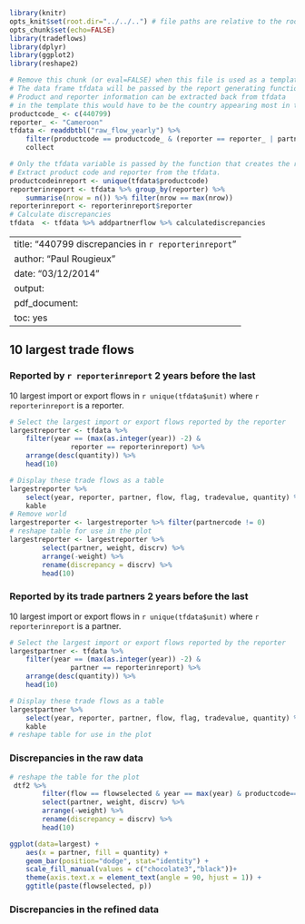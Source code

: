 ```r
library(knitr)
opts_knit$set(root.dir="../../..") # file paths are relative to the root of the project directory
opts_chunk$set(echo=FALSE)
library(tradeflows)
library(dplyr)
library(ggplot2)
library(reshape2)
``` 

```r
# Remove this chunk (or eval=FALSE) when this file is used as a template
# The data frame tfdata will be passed by the report generating function to the template
# Product and reporter information can be extracted back from tfdata 
# in the template this would have to be the country appearing most in the data frame
productcode_ <- c(440799)
reporter_ <- "Cameroon" 
tfdata <- readdbtbl("raw_flow_yearly") %>%
    filter(productcode == productcode_ & (reporter == reporter_ | partner == reporter_)) %>%
    collect
```


```r
# Only the tfdata variable is passed by the function that creates the report
# Extract product code and reporter from the tfdata.
productcodeinreport <- unique(tfdata$productcode)
reporterinreport <- tfdata %>% group_by(reporter) %>% 
    summarise(nrow = n()) %>% filter(nrow == max(nrow))
reporterinreport <- reporterinreport$reporter
# Calculate discrepancies
tfdata  <- tfdata %>% addpartnerflow %>% calculatediscrepancies 
```

---
title: "440799 discrepancies in `r reporterinreport`"
author: "Paul Rougieux"
date: "03/12/2014"
output:
  pdf_document:
    toc: yes
---

## 10 largest trade flows 
### Reported by `r reporterinreport` 2 years before the last
10 largest import or export flows in  `r unique(tfdata$unit)` where `r reporterinreport` is a reporter.
```r
# Select the largest import or export flows reported by the reporter
largestreporter <- tfdata %>% 
    filter(year == (max(as.integer(year)) -2) & 
               reporter == reporterinreport) %>% 
    arrange(desc(quantity)) %>%
    head(10)

# Display these trade flows as a table
largestreporter %>% 
    select(year, reporter, partner, flow, flag, tradevalue, quantity) %>%
    kable
# Remove world
largestreporter <- largestreporter %>% filter(partnercode != 0)
# reshape table for use in the plot
largestreporter <- largestreporter %>%
        select(partner, weight, discrv) %>%
        arrange(-weight) %>%
        rename(discrepancy = discrv) %>%
        head(10)
```


### Reported by its trade partners 2 years before the last
10 largest import or export flows in  `r unique(tfdata$unit)` where `r reporterinreport` is a partner.
```r
# Select the largest import or export flows reported by the reporter
largestpartner <- tfdata %>% 
    filter(year == (max(as.integer(year)) -2) & 
               partner == reporterinreport) %>% 
    arrange(desc(quantity)) %>%
    head(10)

# Display these trade flows as a table
largestpartner %>% 
    select(year, reporter, partner, flow, flag, tradevalue, quantity) %>%
    kable
# reshape table for use in the plot
```



### Discrepancies in the raw data
```r
# reshape the table for the plot
 dtf2 %>% 
        filter(flow == flowselected & year == max(year) & productcode==p) %>%
        select(partner, weight, discrv) %>%
        arrange(-weight) %>%
        rename(discrepancy = discrv) %>%
        head(10)

ggplot(data=largest) +
    aes(x = partner, fill = quantity) +
    geom_bar(position="dodge", stat="identity") +
    scale_fill_manual(values = c("chocolate3","black"))+
    theme(axis.text.x = element_text(angle = 90, hjust = 1)) +
    ggtitle(paste(flowselected, p))
```


### Discrepancies in the refined data



